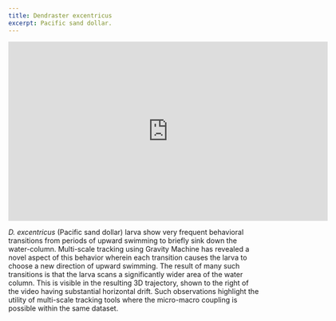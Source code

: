 ```yaml
---
title: Dendraster excentricus
excerpt: Pacific sand dollar.
---
```


<iframe src="https://player.vimeo.com/video/448184856" width="640" height="360" frameborder="0" allow="autoplay; fullscreen" allowfullscreen></iframe>

*D. excentricus* (Pacific sand dollar) larva show very frequent behavioral transitions from periods of upward swimming to briefly sink down the water-column. Multi-scale tracking using Gravity Machine has revealed a novel aspect of this behavior wherein each transition causes the larva to choose a new direction of upward swimming. The result of many such transitions is that the larva scans a significantly wider area of the water column. This is visible in the resulting 3D trajectory, shown to the right of the video having substantial horizontal drift. Such observations highlight the utility of multi-scale tracking tools where the micro-macro coupling is possible within the same dataset.  

